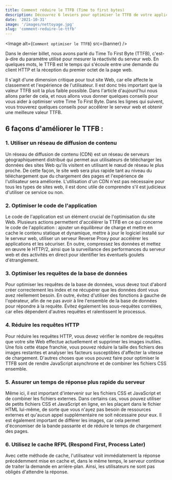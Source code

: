 ```yaml
---
title: Comment réduire le TTFB (Time to first bytes)
description: Découvrez 6 leviers pour optimiser le TTFB de votre application web ou de votre site internet.
date: '2021-10-31'
image: '/images/nettoyage.jpg'
slug: 'comment-reduire-le-ttfb'
---
```



<Image alt={`Comment optimiser le TTFB`} src={banner} />

Dans le dernier billet, nous avons parlé du Time To First Byte (TTFB), c'est-à-dire du paramètre utilisé pour mesurer la réactivité du serveur web. En quelques mots, le TTFB est le temps qui s'écoule entre une demande du client HTTP et la réception du premier octet de la page web.

Il s'agit d'une dimension critique pour tout site Web, car elle affecte le classement et l'expérience de l'utilisateur. Il est donc très important que la valeur TTFB soit la plus faible possible. Dans l'article d'aujourd'hui nous allons parler de cela, et nous allons vous donner quelques conseils pour vous aider à optimiser votre Time To First Byte. Dans les lignes qui suivent, vous trouverez quelques conseils pour accélérer le serveur web et obtenir une meilleure valeur TTFB.

## 6 façons d'améliorer le TTFB :

### 1. Utiliser un réseau de diffusion de contenu

Un réseau de diffusion de contenu (CDN) est un réseau de serveurs géographiquement distribué qui permet aux utilisateurs de télécharger les données des sites Web qu'ils visitent en utilisant le nœud de réseau le plus proche. De cette façon, le site web sera plus rapide tant au niveau du téléchargement que du chargement des pages et l'expérience de l'utilisateur sera améliorée. L'utilisation d'un CDN n'est pas nécessaire pour tous les types de sites web, il est donc utile de comprendre s'il est judicieux d'utiliser ce service ou non.

### 2. Optimiser le code de l'application

Le code de l'application est un élément crucial de l'optimisation du site Web. Plusieurs actions permettent d'accélérer la TTFB en ce qui concerne le code de l'application : ajouter un équilibreur de charge et mettre en cache le contenu statique et dynamique, mettre à jour le logiciel installé sur le serveur web, utiliser un serveur Reverse Proxy pour accélérer les applications et les sécuriser. En outre, compressez les données et mettez en œuvre le HTTP/2, ainsi que la surveillance des performances du serveur web et des activités en direct pour identifier les éventuels goulets d'étranglement.

### 3. Optimiser les requêtes de la base de données

Pour optimiser les requêtes de la base de données, vous devez tout d'abord créer correctement les index et ne récupérer que les données dont vous avez réellement besoin. En outre, évitez d'utiliser des fonctions à gauche de l'opérateur, afin de ne pas avoir à lire l'ensemble de la base de données pour répondre à la requête. Évitez également les sous-requêtes corrélées, car elles dépendent d'autres requêtes et ralentissent le processus.

### 4. Réduire les requêtes HTTP

Pour réduire les requêtes HTTP, vous devez vérifier le nombre de requêtes que votre site Web effectue actuellement et supprimer les images inutiles. Une fois cette étape franchie, vous pouvez réduire la taille des fichiers des images restantes et analyser les facteurs susceptibles d'affecter la vitesse de chargement. D'autres choses que vous pouvez faire pour optimiser le TTFB sont de rendre JavaScript asynchrone et de combiner les fichiers CSS ensemble.

### 5. Assurer un temps de réponse plus rapide du serveur

Même ici, il est important d'intervenir sur les fichiers CSS et JavaScript et de combiner les fichiers externes. Dans certains cas, vous pouvez utiliser de petits fichiers CSS et JavaScript en ligne, en les plaçant dans le fichier HTML lui-même, de sorte que vous n'ayez pas besoin de ressources externes et qu'aucun appel supplémentaire ne soit nécessaire pour eux. Il est également important de différer les images, car cela permet d'économiser de la bande passante et de réduire le temps de chargement des pages.

### 6. Utilisez le cache RFPL (Respond First, Process Later)

Avec cette méthode de cache, l'utilisateur voit immédiatement la réponse précédemment mise en cache et, dans le même temps, le serveur continue de traiter la demande en arrière-plan. Ainsi, les utilisateurs ne sont pas obligés d'attendre la réponse.
